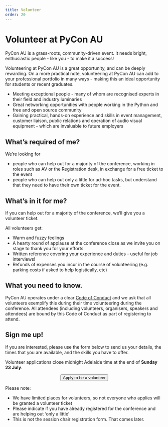 ```yaml
---
title: Volunteer
order: 20
---
```



# Volunteer at PyCon AU

PyCon AU is a grass-roots, community-driven event. It needs bright, enthusiastic people - like you - to make it a success!

Volunteering at PyCon AU is a great opportunity, and can be deeply rewarding. On a more practical note, volunteering at PyCon AU can add to your professional portfolio in many ways - making this an ideal opportunity for students or recent graduates.

- Meeting exceptional people - many of whom are recognised experts in their field and industry luminaries
- Great networking opportunities with people working in the Python and free and open source community
- Gaining practical, hands-on experience and skills in event management, customer liaison, public relations and operation of audio visual equipment - which are invaluable to future employers

## What’s required of me?

We’re looking for

- people who can help out for a majority of the conference, working in roles such as AV or the Registration desk, in exchange for a free ticket to the event
- people who can help out only a little for ad-hoc tasks, but understand that they need to have their own ticket for the event.

## What’s in it for me?

If you can help out for a majority of the conference, we’ll give you a volunteer ticket.

All volunteers get:

- Warm and fuzzy feelings
- A hearty round of applause at the conference close as we invite you on stage to thank you for your efforts
- Written reference covering your experience and duties - useful for job interviews!
- Refunds of expenses you incur in the course of volunteering (e.g. parking costs if asked to help logistically, etc)

## What you need to know.

PyCon AU operates under a clear [Code of Conduct](/conduct) and we ask that all volunteers exemplify this during their time volunteering during the conference. All attendees (including volunteers, organisers, speakers and attendees) are bound by this Code of Conduct as part of registering to attend.

## Sign me up!

If you are interested, please use the form below to send us your details, the times that you are available, and the skills you have to offer.

Volunteer applications close midnight Adelaide time at the end of **Sunday 23 July**.

<p>
  <center>
    <Button
      type="chonk"
      href="https://docs.google.com/forms/d/e/1FAIpQLSeaBpMmYtud7kkjTFNbffgA3LMHEXmHy_DhXqrdRm7NSRjuow/viewform?usp=sf_link"
    >
      Apply to be a volunteer
    </Button>
  </center>
</p>

Please note:

- We have limited places for volunteers, so not everyone who applies will be granted a volunteer ticket
- Please indicate if you have already registered for the conference and are helping out ‘only a little’
- This is not the session chair registration form. That comes later.

